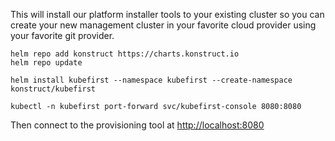 This will install our platform installer tools to your existing cluster so you can create your new management cluster in your favorite cloud provider using your favorite git provider.

```shell
helm repo add konstruct https://charts.konstruct.io
helm repo update

helm install kubefirst --namespace kubefirst --create-namespace  konstruct/kubefirst

kubectl -n kubefirst port-forward svc/kubefirst-console 8080:8080
```

Then connect to the provisioning tool at [http://localhost:8080](http://localhost:8080)
